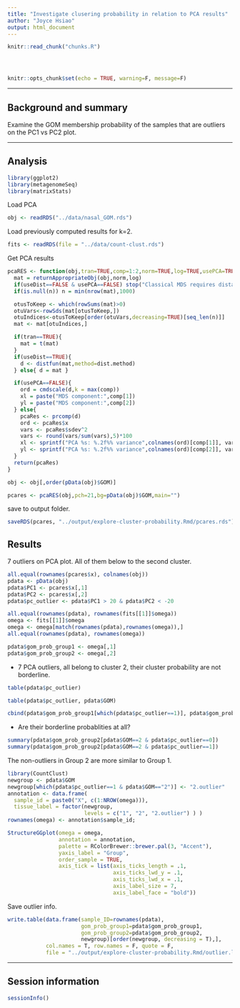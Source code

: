 ```yaml
---
title: "Investigate clusering probability in relation to PCA results"
author: "Joyce Hsiao"
output: html_document
---
```


<!-- The file analysis/chunks.R contains chunks that define default settings
shared across the workflowr files. -->
```r
knitr::read_chunk("chunks.R")
```

<!-- Update knitr chunk options -->
```r
```

<!-- Insert the date the file was last updated -->
```r
```

<!-- Insert the code version (Git commit SHA1) if Git repository exists and R
 package git2r is installed -->
```r
```

```r
knitr::opts_chunk$set(echo = TRUE, warning=F, message=F)
```

---

## Background and summary

Examine the GOM membership probability of the samples that are outliers on the PC1 vs PC2 plot.


---

## Analysis

```r
library(ggplot2)
library(metagenomeSeq)
library(matrixStats)
```

Load PCA

```r
obj <- readRDS("../data/nasal_GOM.rds")
```

Load previously computed results for k=2.

```r
fits <- readRDS(file = "../data/count-clust.rds")
```

Get PCA results

```r
pcaRES <- function(obj,tran=TRUE,comp=1:2,norm=TRUE,log=TRUE,usePCA=TRUE,useDist=FALSE,distfun=stats::dist,dist.method="euclidian",n=NULL,...){
  mat = returnAppropriateObj(obj,norm,log)
  if(useDist==FALSE & usePCA==FALSE) stop("Classical MDS requires distances")
  if(is.null(n)) n = min(nrow(mat),1000)

  otusToKeep <- which(rowSums(mat)>0)
  otuVars<-rowSds(mat[otusToKeep,])
  otuIndices<-otusToKeep[order(otuVars,decreasing=TRUE)[seq_len(n)]]
  mat <- mat[otuIndices,]

  if(tran==TRUE){
    mat = t(mat)
  }
  if(useDist==TRUE){
    d <- distfun(mat,method=dist.method)
  } else{ d = mat }

  if(usePCA==FALSE){
    ord = cmdscale(d,k = max(comp))
    xl = paste("MDS component:",comp[1])
    yl = paste("MDS component:",comp[2])
  } else{
    pcaRes <- prcomp(d)
    ord <- pcaRes$x
    vars <- pcaRes$sdev^2
    vars <- round(vars/sum(vars),5)*100
    xl <- sprintf("PCA %s: %.2f%% variance",colnames(ord)[comp[1]], vars[comp[1]])
    yl <- sprintf("PCA %s: %.2f%% variance",colnames(ord)[comp[2]], vars[comp[2]])
  }
  return(pcaRes)
}

obj <- obj[,order(pData(obj)$GOM)]

pcares <- pcaRES(obj,pch=21,bg=pData(obj)$GOM,main="")
```

save to output folder. 

```r
saveRDS(pcares, "../output/explore-cluster-probability.Rmd/pcares.rds")
```


## Results

7 outliers on PCA plot. All of them below to the second cluster.


```r
all.equal(rownames(pcares$x), colnames(obj))
pdata <- pData(obj)
pdata$PC1 <- pcares$x[,1]
pdata$PC2 <- pcares$x[,2]
pdata$pc_outlier <- pdata$PC1 > 20 & pdata$PC2 < -20

all.equal(rownames(pdata), rownames(fits[[1]]$omega))
omega <- fits[[1]]$omega
omega <- omega[match(rownames(pdata),rownames(omega)),]
all.equal(rownames(pdata), rownames(omega))

pdata$gom_prob_group1 <- omega[,1]
pdata$gom_prob_group2 <- omega[,2]
```

* 7 PCA outliers, all belong to cluster 2, their cluster probability are not borderline.

```r
table(pdata$pc_outlier)

table(pdata$pc_outlier, pdata$GOM)

cbind(pdata$gom_prob_group1[which(pdata$pc_outlier==1)], pdata$gom_prob_group2[which(pdata$pc_outlier==1)])
```

* Are their borderline probablities at all?

```r
summary(pdata$gom_prob_group2[pdata$GOM==2 & pdata$pc_outlier==0])
summary(pdata$gom_prob_group2[pdata$GOM==2 & pdata$pc_outlier==1])
```

The non-outliers in Group 2 are more similar to Group 1. 

```r
library(CountClust)
newgroup <- pdata$GOM
newgroup[which(pdata$pc_outlier==1 & pdata$GOM=="2")] <- "2.outlier"
annotation <- data.frame(
  sample_id = paste0("X", c(1:NROW(omega))),
  tissue_label = factor(newgroup,
                        levels = c("1", "2", "2.outlier") ) ) 
rownames(omega) <- annotation$sample_id;

StructureGGplot(omega = omega,
                annotation = annotation,
                palette = RColorBrewer::brewer.pal(3, "Accent"),
                yaxis_label = "Group",
                order_sample = TRUE,
                axis_tick = list(axis_ticks_length = .1,
                                 axis_ticks_lwd_y = .1,
                                 axis_ticks_lwd_x = .1,
                                 axis_label_size = 7,
                                 axis_label_face = "bold"))
```

Save outlier info.

```r
write.table(data.frame(sample_ID=rownames(pdata),
                       gom_prob_group1=pdata$gom_prob_group1,
                       gom_prob_group2=pdata$gom_prob_group2,
                       newgroup)[order(newgroup, decreasing = T),],
            col.names = T, row.names = F, quote = F,
            file = "../output/explore-cluster-probability.Rmd/outlier.list.txt")
```





---

## Session information

```r
sessionInfo()
```

